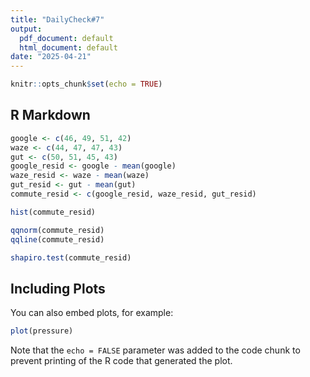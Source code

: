 ```yaml
---
title: "DailyCheck#7"
output:
  pdf_document: default
  html_document: default
date: "2025-04-21"
---
```


```r
knitr::opts_chunk$set(echo = TRUE)
```

## R Markdown


```r
google <- c(46, 49, 51, 42)
waze <- c(44, 47, 47, 43)
gut <- c(50, 51, 45, 43)
google_resid <- google - mean(google)
waze_resid <- waze - mean(waze)
gut_resid <- gut - mean(gut)
commute_resid <- c(google_resid, waze_resid, gut_resid)

hist(commute_resid)

qqnorm(commute_resid)
qqline(commute_resid)

```
```r
shapiro.test(commute_resid)
```
## Including Plots

You can also embed plots, for example:

```r
plot(pressure)
```

Note that the `echo = FALSE` parameter was added to the code chunk to prevent printing of the R code that generated the plot.
